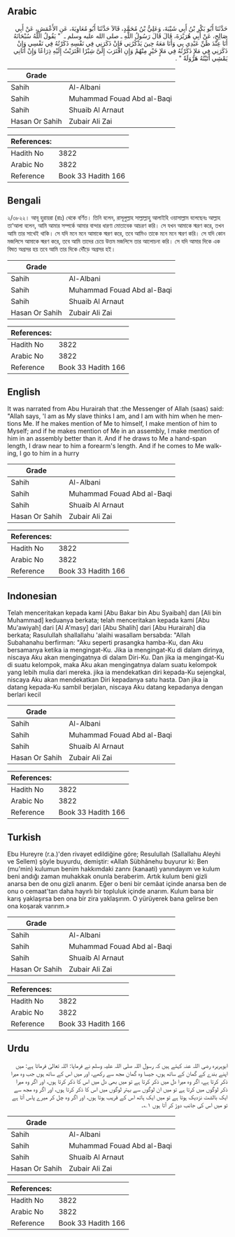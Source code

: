 ## Arabic


<div dir="rtl" lang="ar" style={{fontSize:'larger',backgroundColor:'#f8f9fa',padding:20}}>
حَدَّثَنَا أَبُو بَكْرِ بْنُ أَبِي شَيْبَةَ، وَعَلِيُّ بْنُ مُحَمَّدٍ، قَالاَ حَدَّثَنَا أَبُو مُعَاوِيَةَ، عَنِ الأَعْمَشِ، عَنْ أَبِي صَالِحٍ، عَنْ أَبِي هُرَيْرَةَ، قَالَ قَالَ رَسُولُ اللَّهِ ـ صلى الله عليه وسلم ـ ‏ "‏ يَقُولُ اللَّهُ سُبْحَانَهُ أَنَا عِنْدَ ظَنِّ عَبْدِي بِي وَأَنَا مَعَهُ حِينَ يَذْكُرُنِي فَإِنْ ذَكَرَنِي فِي نَفْسِهِ ذَكَرْتُهُ فِي نَفْسِي وَإِنْ ذَكَرَنِي فِي مَلإٍ ذَكَرْتُهُ فِي مَلإٍ خَيْرٍ مِنْهُمْ وَإِنِ اقْتَرَبَ إِلَىَّ شِبْرًا اقْتَرَبْتُ إِلَيْهِ ذِرَاعًا وَإِنْ أَتَانِي يَمْشِي أَتَيْتُهُ هَرْوَلَةً ‏"‏ ‏.‏
</div>
<div style={{backgroundColor:'#f8f9fa',padding:20, marginBottom: 10}}><table> <thead> <tr> <th>Grade</th> <th></th> </tr> </thead> <tbody> <tr><td>Sahih</td><td>Al-Albani</td></tr><tr><td>Sahih</td><td>Muhammad Fouad Abd al-Baqi</td></tr><tr><td>Sahih</td><td>Shuaib Al Arnaut</td></tr><tr><td>Hasan Or Sahih</td><td>Zubair Ali Zai</td></tr></tbody></table><table> <thead> <tr> <th>References:</th> <th></th> </tr> </thead> <tbody><tr><td>Hadith No</td><td>3822</td></tr><tr><td>Arabic No</td><td>3822</td></tr><tr><td>Reference</td><td>Book 33 Hadith 166</td></tr></tbody></table></div>

## Bengali


<div dir="ltr" lang="bn" style={{fontSize:'larger',backgroundColor:'#f8f9fa',padding:20}}>
২/৩৮২২। আবূ হুরায়রা (রাঃ) থেকে বর্ণিত। তিনি বলেন, রাসূলুল্লাহ সাল্লাল্লাহু আলাইহি ওয়াসাল্লাম বলেছেনঃ আল্লাহ তা‘আলা বলেন, আমি আমার সম্পর্কে আমার বান্দার ধারণা মোতাবেক আচরণ করি। সে যখন আমাকে স্মরণ করে, তখন আমি তার সাথেই থাকি। সে যদি মনে মনে আমাকে স্মরণ করে, তবে আমিও তাকে মনে মনে স্মরণ করি। সে যদি কোন মজলিসে আমাকে স্মরণ করে, তবে আমি তাদের চেয়ে উত্তম মজলিসে তার আলোচনা করি। সে যদি আমার দিকে এক বিঘত অগ্রসর হয় তবে আমি তার দিকে দৌঁড়ে অগ্রসর হই।
</div>
<div style={{backgroundColor:'#f8f9fa',padding:20, marginBottom: 10}}><table> <thead> <tr> <th>Grade</th> <th></th> </tr> </thead> <tbody> <tr><td>Sahih</td><td>Al-Albani</td></tr><tr><td>Sahih</td><td>Muhammad Fouad Abd al-Baqi</td></tr><tr><td>Sahih</td><td>Shuaib Al Arnaut</td></tr><tr><td>Hasan Or Sahih</td><td>Zubair Ali Zai</td></tr></tbody></table><table> <thead> <tr> <th>References:</th> <th></th> </tr> </thead> <tbody><tr><td>Hadith No</td><td>3822</td></tr><tr><td>Arabic No</td><td>3822</td></tr><tr><td>Reference</td><td>Book 33 Hadith 166</td></tr></tbody></table></div>

## English


<div dir="ltr" lang="en" style={{fontSize:'larger',backgroundColor:'#f8f9fa',padding:20}}>
It was narrated from Abu Hurairah that :the Messenger of Allah (saas) said: "Allah says, 'I am as My slave thinks I am, and I am with him when he mentions Me. If he makes mention of Me to himself, I make mention of him to Myself; and if he makes mention of Me in an assembly, I make mention of him in an assembly better than it. And if he draws to Me a hand-span length, I draw near to him a forearm's length. And if he comes to Me walking, I go to him in a hurry
</div>
<div style={{backgroundColor:'#f8f9fa',padding:20, marginBottom: 10}}><table> <thead> <tr> <th>Grade</th> <th></th> </tr> </thead> <tbody> <tr><td>Sahih</td><td>Al-Albani</td></tr><tr><td>Sahih</td><td>Muhammad Fouad Abd al-Baqi</td></tr><tr><td>Sahih</td><td>Shuaib Al Arnaut</td></tr><tr><td>Hasan Or Sahih</td><td>Zubair Ali Zai</td></tr></tbody></table><table> <thead> <tr> <th>References:</th> <th></th> </tr> </thead> <tbody><tr><td>Hadith No</td><td>3822</td></tr><tr><td>Arabic No</td><td>3822</td></tr><tr><td>Reference</td><td>Book 33 Hadith 166</td></tr></tbody></table></div>

## Indonesian


<div dir="ltr" lang="id" style={{fontSize:'larger',backgroundColor:'#f8f9fa',padding:20}}>
Telah menceritakan kepada kami [Abu Bakar bin Abu Syaibah] dan [Ali bin Muhammad] keduanya berkata; telah menceritakan kepada kami [Abu Mu'awiyah] dari [Al A'masy] dari [Abu Shalih] dari [Abu Hurairah] dia berkata; Rasulullah shallallahu 'alaihi wasallam bersabda: "Allah Subahanahu berfirman: "Aku seperti prasangka hamba-Ku, dan Aku bersamanya ketika ia mengingat-Ku. Jika ia mengingat-Ku di dalam dirinya, niscaya Aku akan mengingatnya di dalam Diri-Ku. Dan jika ia mengingat-Ku di suatu kelompok, maka Aku akan mengingatnya dalam suatu kelompok yang lebih mulia dari mereka. jika ia mendekatkan diri kepada-Ku sejengkal, niscaya Aku akan mendekatkan Diri kepadanya satu hasta. Dan jika ia datang kepada-Ku sambil berjalan, niscaya Aku datang kepadanya dengan berlari kecil
</div>
<div style={{backgroundColor:'#f8f9fa',padding:20, marginBottom: 10}}><table> <thead> <tr> <th>Grade</th> <th></th> </tr> </thead> <tbody> <tr><td>Sahih</td><td>Al-Albani</td></tr><tr><td>Sahih</td><td>Muhammad Fouad Abd al-Baqi</td></tr><tr><td>Sahih</td><td>Shuaib Al Arnaut</td></tr><tr><td>Hasan Or Sahih</td><td>Zubair Ali Zai</td></tr></tbody></table><table> <thead> <tr> <th>References:</th> <th></th> </tr> </thead> <tbody><tr><td>Hadith No</td><td>3822</td></tr><tr><td>Arabic No</td><td>3822</td></tr><tr><td>Reference</td><td>Book 33 Hadith 166</td></tr></tbody></table></div>

## Turkish


<div dir="ltr" lang="tr" style={{fontSize:'larger',backgroundColor:'#f8f9fa',padding:20}}>
Ebu Hureyre (r.a.)'den rivayet edildiğine göre; Resulullah (Sallallahu Aleyhi ve Sellem) şöyle buyurdu, demiştir: «Allah Sübhânehu buyurur ki: Ben (mu'min) kulumun benim hakkımdaki zannı (kanaati) yanındayım ve kulum beni andığı zaman muhakkak onunla beraberim. Artık kulum beni gizli anarsa ben de onu gizli anarım. Eğer o beni bir cemâat içinde anarsa ben de onu o cemaat'tan daha hayırlı bir topluluk içinde anarım. Kulum bana bir karış yaklaşırsa ben ona bir zira yaklaşırım. O yürüyerek bana gelirse ben ona koşarak varırım.»
</div>
<div style={{backgroundColor:'#f8f9fa',padding:20, marginBottom: 10}}><table> <thead> <tr> <th>Grade</th> <th></th> </tr> </thead> <tbody> <tr><td>Sahih</td><td>Al-Albani</td></tr><tr><td>Sahih</td><td>Muhammad Fouad Abd al-Baqi</td></tr><tr><td>Sahih</td><td>Shuaib Al Arnaut</td></tr><tr><td>Hasan Or Sahih</td><td>Zubair Ali Zai</td></tr></tbody></table><table> <thead> <tr> <th>References:</th> <th></th> </tr> </thead> <tbody><tr><td>Hadith No</td><td>3822</td></tr><tr><td>Arabic No</td><td>3822</td></tr><tr><td>Reference</td><td>Book 33 Hadith 166</td></tr></tbody></table></div>

## Urdu


<div dir="rtl" lang="ur" style={{fontSize:'larger',backgroundColor:'#f8f9fa',padding:20}}>
ابوہریرہ رضی اللہ عنہ کہتے ہیں کہ رسول اللہ صلی اللہ علیہ وسلم نے فرمایا: اللہ تعالیٰ فرماتا ہے: میں اپنے بندے کے گمان کے ساتھ ہوں، جیسا وہ گمان مجھ سے رکھے، اور میں اس کے ساتھ ہوں جب وہ میرا ذکر کرتا ہے، اگر وہ میرا دل میں ذکر کرتا ہے تو میں بھی دل میں اس کا ذکر کرتا ہوں، اور اگر وہ میرا ذکر لوگوں میں کرتا ہے تو میں ان لوگوں سے بہتر لوگوں میں اس کا ذکر کرتا ہوں، اور اگر وہ مجھ سے ایک بالشت نزدیک ہوتا ہے تو میں ایک ہاتھ اس کے قریب ہوتا ہوں، اور اگر وہ چل کر میرے پاس آتا ہے تو میں اس کی جانب دوڑ کر آتا ہوں ۱؎۔
</div>
<div style={{backgroundColor:'#f8f9fa',padding:20, marginBottom: 10}}><table> <thead> <tr> <th>Grade</th> <th></th> </tr> </thead> <tbody> <tr><td>Sahih</td><td>Al-Albani</td></tr><tr><td>Sahih</td><td>Muhammad Fouad Abd al-Baqi</td></tr><tr><td>Sahih</td><td>Shuaib Al Arnaut</td></tr><tr><td>Hasan Or Sahih</td><td>Zubair Ali Zai</td></tr></tbody></table><table> <thead> <tr> <th>References:</th> <th></th> </tr> </thead> <tbody><tr><td>Hadith No</td><td>3822</td></tr><tr><td>Arabic No</td><td>3822</td></tr><tr><td>Reference</td><td>Book 33 Hadith 166</td></tr></tbody></table></div>